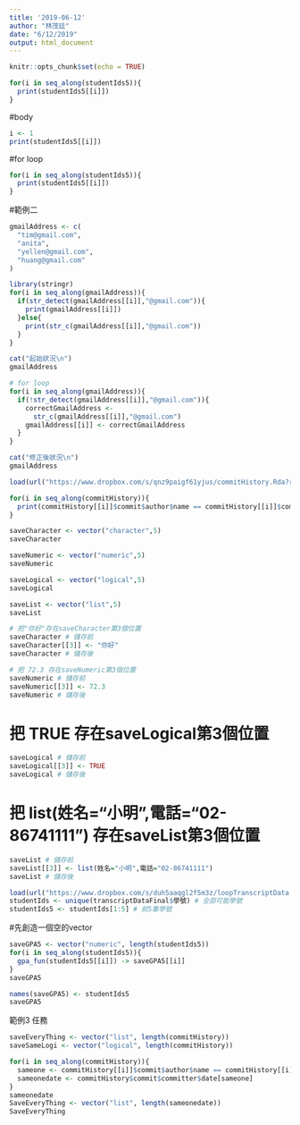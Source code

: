 ```yaml
---
title: '2019-06-12'
author: "林茂廷"
date: "6/12/2019"
output: html_document
---
```


```r
knitr::opts_chunk$set(echo = TRUE)
```

```r
for(i in seq_along(studentIds5)){
  print(studentIds5[[i]])
}
```

#body
```r
i <- 1
print(studentIds5[[i]])
```
#for loop
```r
for(i in seq_along(studentIds5)){
  print(studentIds5[[i]])
}
```

#範例二
```r
gmailAddress <- c(
  "tim@gmail.com",
  "anita",
  "yellen@gmail.com",
  "huang@gmail.com"
)
```

```r
library(stringr)
for(i in seq_along(gmailAddress)){
  if(str_detect(gmailAddress[[i]],"@gmail.com")){
    print(gmailAddress[[i]])
  }else{
    print(str_c(gmailAddress[[i]],"@gmail.com"))
  }
}
```

```r
cat("起始狀況\n")
gmailAddress

# for loop
for(i in seq_along(gmailAddress)){
  if(!str_detect(gmailAddress[[i]],"@gmail.com")){
    correctGmailAddress <-
      str_c(gmailAddress[[i]],"@gmail.com")
    gmailAddress[[i]] <- correctGmailAddress
  }
}

cat("修正後狀況\n")
gmailAddress
```


```r
load(url("https://www.dropbox.com/s/qnz9paigf61yjus/commitHistory.Rda?raw=1"))
```

```r
for(i in seq_along(commitHistory)){
  print(commitHistory[[i]]$commit$author$name == commitHistory[[i]]$commit$committer$name)
}
```


```r
saveCharacter <- vector("character",5)
saveCharacter
```
```r
saveNumeric <- vector("numeric",5)
saveNumeric
```
```r
saveLogical <- vector("logical",5)
saveLogical
```
```r
saveList <- vector("list",5)
saveList
```

```r
# 把"你好"存在saveCharacter第3個位置
saveCharacter # 儲存前
saveCharacter[[3]] <- "你好"
saveCharacter # 儲存後
```

```r
# 把 72.3 存在saveNumeric第3個位置
saveNumeric # 儲存前
saveNumeric[[3]] <- 72.3
saveNumeric # 儲存後
```
# 把 TRUE 存在saveLogical第3個位置
```r
saveLogical # 儲存前
saveLogical[[3]] <- TRUE
saveLogical # 儲存後
```
# 把 list(姓名="小明",電話="02-86741111") 存在saveList第3個位置
```r
saveList # 儲存前
saveList[[3]] <- list(姓名="小明",電話="02-86741111")
saveList # 儲存後
```


```r
load(url("https://www.dropbox.com/s/duh5aaqgl2f5m3z/loopTranscriptData.Rda?raw=1"))
studentIds <- unique(transcriptDataFinal$學號) # 全部可能學號
studentIds5 <- studentIds[1:5] # 前5筆學號
```

#先創造一個空的vector
```r
saveGPA5 <- vector("numeric", length(studentIds5))
for(i in seq_along(studentIds5)){
  gpa_fun(studentIds5[[i]]) -> saveGPA5[[i]]
}
saveGPA5
```

```r
names(saveGPA5) <- studentIds5
saveGPA5
```

範例3 任務
```r
saveEveryThing <- vector("list", length(commitHistory))
saveSameLogi <- vector("logical", length(commitHistory))
```


```r
for(i in seq_along(commitHistory)){
  sameone <- commitHistory[[i]]$commit$author$name == commitHistory[[i]]$commit$committer$name
  sameonedate <- commitHistory$commit$committer$date[sameone]
}
sameonedate
SaveEveryThing <- vector("list", length(sameonedate))
SaveEveryThing
```

